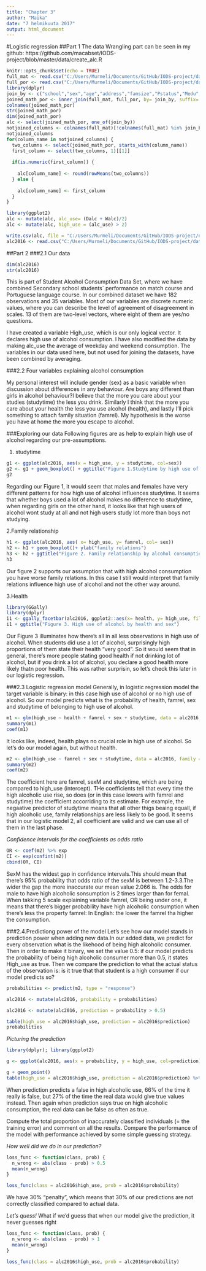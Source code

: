 ```yaml
---
title: "Chapter 3"
author: "Maika"
date: "7 helmikuuta 2017"
output: html_document
---
```

#Logistic regression
##Part 1
The data Wrangling part can be seen in my github: https://github.com/macabset/IODS-project/blob/master/data/create_alc.R
```r
knitr::opts_chunk$set(echo = TRUE)
full_mat <- read.csv("C:/Users/Murmeli/Documents/GitHub/IODS-project/data/student-mat.csv", header = TRUE, sep=";")
full_por <- read.csv("C:/Users/Murmeli/Documents/GitHub/IODS-project/data/student-por.csv", header = TRUE, sep=";")
library(dplyr)
join_by <- c("school","sex","age","address","famsize","Pstatus","Medu","Fedu","Mjob","Fjob","reason","nursery","internet")
joined_math_por <- inner_join(full_mat, full_por, by= join_by, suffix= c(".full_mat", ".full_por"))
colnames(joined_math_por)
str(joined_math_por)
dim(joined_math_por)
alc <- select(joined_math_por, one_of(join_by))
notjoined_columns <- colnames(full_mat)[!colnames(full_mat) %in% join_by]
notjoined_columns
for(column_name in notjoined_columns) {
  two_columns <- select(joined_math_por, starts_with(column_name))
  first_column <- select(two_columns, 1)[[1]]
  
  if(is.numeric(first_column)) {
    
    alc[column_name] <- round(rowMeans(two_columns))
  } else { 
  
    alc[column_name] <- first_column
  }
}

library(ggplot2)
alc <- mutate(alc, alc_use= (Dalc + Walc)/2)
alc <- mutate(alc, high_use = (alc_use) > 2)

write.csv(alc, file = "C:/Users/Murmeli/Documents/GitHub/IODS-project/data/create_alc.csv", row.names = FALSE)
alc2016 <- read.csv("C:/Users/Murmeli/Documents/GitHub/IODS-project/data/create_alc.csv")

```
##Part 2
###2.1 Our data

```r
dim(alc2016)
str(alc2016)
```
This is part of Student Alcohol Consumption Data Set, where we have combined Secondary school students` performance on match course and Portuguese language course. In our combined dataset we have 182 observations and 35 variables. Most of our variables are discrete numeric values, where you can describe the level of agreement of disagreement in scales. 13 of them are two-level vectors, where eight of them are yes/no questions. 

I have created a variable High_use, which  is our only logical vector. It declares high use of alcohol consumption. I have also modified the data by making alc_use the average of weekday and weekend consumption. The variables in our data used here, but not used for joining the datasets, have been combined by averaging.

###2.2 Four variables explaining alcohol consumption

My personal interest will include gender (sex) as a basic variable when discussion about differences in any behaviour. Are boys any different than girls in alcohol behaviour?I believe that the more you care about your studies (studytime) the less you drink. Similarly I think that the more you care about your health the less you use alcohol (health), and lastly I'll pick something to attach family situation (famrel). My hypothesis is the worse you have at home the more you escape to alcohol.

###Exploring our data
Following figures are as help to explain high use of alcohol regarding our pre-assumptions.

1. studytime

```r
g1 <- ggplot(alc2016, aes(x = high_use, y = studytime, col=sex))
g2 <- g1 + geom_boxplot() + ggtitle("Figure 1.Studytime by high use of alcohol and gender")
g2
```

Regarding our Figure 1, it would seem that males and females have very different patterns for how high use of alcohol influences studytime. It seems that whether boys used a lot of alcohol makes no difference to studytime, when regarding girls on the other hand, it looks like that high users of alcohol wont study at all and not high users study lot more than boys not studying.

2.Family relationship

```r
h1 <- ggplot(alc2016, aes( x= high_use, y= famrel, col= sex))
h2 <- h1 + geom_boxplot()+ ylab("family relations")
h3 <- h2 + ggtitle("Figure 2. Family relationship by alcohol consumption and sex")
h3
```


Our figure 2 supports our assumption that with high alcohol consumption you have worse family relations. In this case I still would interpret that family relations influence high use of alcohol and not the other way around.

3.Health

```r
library(GGally)
library(dplyr)
i1 <- ggally_facetbar(alc2016, ggplot2::aes(x= health, y= high_use, fill =sex))
i1 + ggtitle("Figure 3. High use of alcohol by health and sex")
```

Our Figure 3 illuminates how there's all in all less observations in high use of alcohol. When students did use a lot of alcohol, surprisingly high proportions of them state their health "very good". So it would seem that in general, there's more people stating good health if not drinking lot of alcohol, but if you drink a lot of alcohol, you declare a good health more likely thatn poor health. This was rather surprisin, so let's check this later in our logistic regression.

###2.3 Logistic regression model
Generally, in logistic regression model the target variable is binary: in this case high use of alcohol or no high use of alcohol. So our model predicts what is the probability of health, famrel, sex and studytime of belonging to high use of alcohol.

```r
m1 <- glm(high_use ~ health + famrel + sex + studytime, data = alc2016, family = "binomial")
summary(m1)
coef(m1)
```
It looks like, indeed, health plays no crucial role in high use of alcohol. So let's do our model again, but without health.

```r
m2 <- glm(high_use ~ famrel + sex + studytime, data = alc2016, family = "binomial")
summary(m2)
coef(m2)
```
The coefficient here are famrel, sexM and studytime, which are being compared to high_use (intercept). THe coefficients tell that every time the high alcoholic use rise, so does (or in this case lowers with famrel and studytime) the coefficient accorriding to its estimate. For example, the negaative predictor of studytime means that all other thigs beaing equall, if high alcoholic use, family relationships are less likely to be good. It seems that in our logistic model 2, all coefficient are valid and we can use all of them in the last phase.

*Confidence intervals for the coefficients as odds ratio*
```r
OR <- coef(m2) %>% exp
CI <- exp(confint(m2))
cbind(OR, CI)
```
SexM has the widest gap in confidence intervals.This should mean that there's 95% probability that odds ratio of the sexM is between 1.2-3.3.The wider the gap the more inaccurate our mean value 2.066 is. The odds for male to have high alcoholic sonsumption is 2 times larger than for femal. When takking 5 scale explaining variable famrel, OR being under one, it means that there's bigger probability have high alcoholic consumption when there's less the property famrel: In English: the lower the famrel tha higher the consumption.

###2.4.Predictiong power of the model
Let's see how our model stands in prediction power when adding new data.In our added data, we predict for every observation what is the likehood of being high alcoholic consumer. Then in order to make it binary, we set the value 0.5: if our model predicts the probability of being high alcoholic consumer more than 0.5, it states High_use as true. Then we compare the prediction to what the actual status of the observation is: is it true that that student is a high consumer if our model predicts so?

```R
probabilities <- predict(m2, type = "response")

alc2016 <- mutate(alc2016, probability = probabilities)

alc2016 <- mutate(alc2016, prediction = probability > 0.5)

table(high_use = alc2016$high_use, prediction = alc2016$prediction)
probabilities

```
*Picturing the prediction*

```r
library(dplyr); library(ggplot2)

g <- ggplot(alc2016, aes(x = probability, y = high_use, col=prediction))

g + geom_point()
table(high_use = alc2016$high_use, prediction = alc2016$prediction) %>% prop.table()%>%addmargins()
```
When prediction predicts a false in high alcoholic use, 66% of the time it really is false, but 27% of the time the real data would give true values instead. Then again when prediction says true on high alcoholic consumption, the real data can be false as often as true.

Compute the total proportion of inaccurately classified individuals (= the training error) and comment on all the results. Compare the performance of the model with performance achieved by some simple guessing strategy.

*How well did we do in our prediction?*

```r
loss_func <- function(class, prob) {
  n_wrong <- abs(class - prob) > 0.5
  mean(n_wrong)
}

loss_func(class = alc2016$high_use, prob = alc2016$probability)
```
We have 30% "penalty", which means that 30% of our predictions are not correctly classified compared to actual data. 

*Let's quess!*
What if we'd guess that when our model give the prediction, it never guesses right

```R
loss_func <- function(class, prob) {
  n_wrong <- abs(class - prob) > 1
  mean(n_wrong)
}

loss_func(class = alc2016$high_use, prob = alc2016$probability)

```